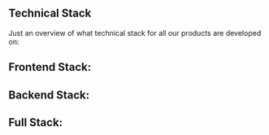 
##  Technical Stack

Just an overview of what technical stack for all our products are developed on:

## Frontend Stack: 

## Backend Stack: 

## Full Stack: 